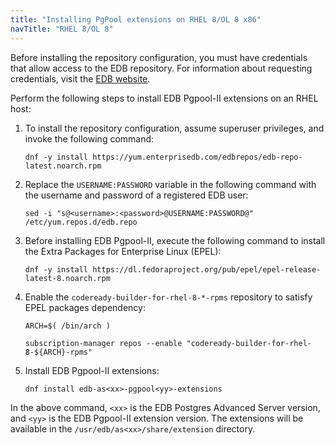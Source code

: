 ```yaml
---
title: "Installing PgPool extensions on RHEL 8/OL 8 x86"
navTitle: "RHEL 8/OL 8"
---
```


Before installing the repository configuration, you must have credentials that allow access to the EDB repository. For information about requesting credentials, visit the [EDB website](https://www.enterprisedb.com/user).

Perform the following steps to install EDB Pgpool-II extensions on an RHEL host:

1.  To install the repository configuration, assume superuser privileges, and invoke the following command:
    ```text
    dnf -y install https://yum.enterprisedb.com/edbrepos/edb-repo-latest.noarch.rpm
    ```

2.  Replace the `USERNAME:PASSWORD` variable in the following command with the username and password of a registered EDB user:
    ```text
    sed -i "s@<username>:<password>@USERNAME:PASSWORD@" /etc/yum.repos.d/edb.repo
    ```

3.  Before installing EDB Pgpool-II, execute the following command to install the Extra Packages for Enterprise Linux (EPEL):
    ```text
    dnf -y install https://dl.fedoraproject.org/pub/epel/epel-release-latest-8.noarch.rpm
    ```

4.  Enable the `codeready-builder-for-rhel-8-*-rpms` repository to satisfy EPEL packages dependency:
    ```text
    ARCH=$( /bin/arch )

    subscription-manager repos --enable "codeready-builder-for-rhel-8-${ARCH}-rpms"
    ```

5.  Install EDB Pgpool-II extensions:
    ```text
    dnf install edb-as<xx>-pgpool<yy>-extensions
    ```

In the above command, `<xx>` is the EDB Postgres Advanced Server version, and `<yy>` is the EDB Pgpool-II extension version. The extensions will be available in the `/usr/edb/as<xx>/share/extension` directory.
